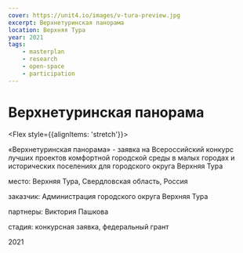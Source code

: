 ```yaml
---
cover: https://unit4.io/images/v-tura-preview.jpg
excerpt: Верхнетуринская панорама
location: Верхняя Тура
year: 2021
tags:
    - masterplan
    - research
    - open-space
    - participation
---
```

# Верхнетуринская панорама

<Flex style={{alignItems: 'stretch'}}>
<Flex col>

«Верхнетуринская панорама» - заявка на Всероссийский конкурс лучших проектов комфортной городской среды в малых городах и исторических поселениях для городского округа Верхняя Тура

</Flex>

<div>
<p><BlackHighlight>место:</BlackHighlight> Верхняя Тура, Свердловская область, Россия</p>

<p><BlackHighlight>заказчик:</BlackHighlight> Администрация городского округа Верхняя Тура</p>

<p><BlackHighlight>партнеры:</BlackHighlight> Виктория Пашкова</p>

<p><BlackHighlight>стадия:</BlackHighlight> конкурсная заявка, федеральный грант</p>

2021
</div>
</Flex>

<Image src="/images/v-tura-preview.jpg" alt="" /> 

